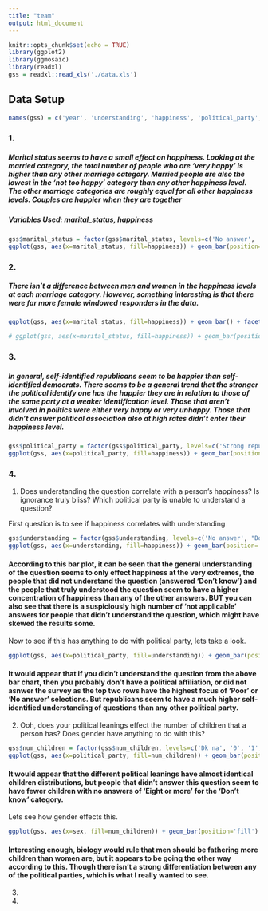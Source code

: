 ```yaml
---
title: "team"
output: html_document
---
```


```r
knitr::opts_chunk$set(echo = TRUE)
library(ggplot2)
library(ggmosaic)
library(readxl)
gss = readxl::read_xls('./data.xls')
```

## Data Setup

```r
names(gss) = c('year', 'understanding', 'happiness', 'political_party', 'region', 'total_income', 'race', 'sex', 'num_children', 'spouse_hours_work_week', 'marital_status', 'respondent_id', 'ballot_used')
```

### 1.

##### Marital status seems to have a small effect on happiness. Looking at the married category, the total number of people who are 'very happy' is higher than any other marriage category. Married people are also the lowest in the 'not too happy' category than any other happiness level. The other marriage categories are roughly equal for all other happiness levels. Couples are happier when they are together 
##### Variables Used: marital_status, happiness
```r
gss$marital_status = factor(gss$marital_status, levels=c('No answer', 'Never married', 'Divorced', 'Separated', 'Widowed', 'Married', 'NA'))
ggplot(gss, aes(x=marital_status, fill=happiness)) + geom_bar(position='fill')
```

### 2.

##### There isn't a difference between men and women in the happiness levels at each marriage category. However, something interesting is that there were far more female windowed responders in the data.
```r
ggplot(gss, aes(x=marital_status, fill=happiness)) + geom_bar() + facet_wrap(~sex) + coord_flip()
```

```r
# ggplot(gss, aes(x=marital_status, fill=happiness)) + geom_bar(position='fill') + facet_grid(marital_status ~ sex) + coord_flip()
```

### 3.

##### In general, self-identified republicans seem to be happier than self-identified democrats. There seems to be a general trend that the stronger the political identify one has the happier they are in relation to those of the same party at a weaker identification level. Those that aren't involved in politics were either very happy or very unhappy. Those that didn't answer political association also at high rates didn't enter their happiness level.
```r
gss$political_party = factor(gss$political_party, levels=c('Strong republican', 'Not str republican', 'Ind,near rep', 'Independent', 'Ind,near dem', 'Not str democrat', 'Strong democrat', 'Other party', 'No answer', 'Don\'t know'))
ggplot(gss, aes(x=political_party, fill=happiness)) + geom_bar(position='fill') +  coord_flip()
```


### 4.

1. Does understanding the question correlate with a person's happiness? Is ignorance truly bliss? Which political party is unable to understand a question?

First question is to see if happiness correlates with understanding

```r
gss$understanding = factor(gss$understanding, levels=c('No answer', "Don't know", 'Poor', 'Fair', 'Good', 'NA'))
ggplot(gss, aes(x=understanding, fill=happiness)) + geom_bar(position='fill')

```

#### According to this bar plot, it can be seen that the general understanding of the question seems to only effect happiness at the very extremes, the people that did not understand the question (answered 'Don't know') and the people that truly understood the question seem to have a higher concentration of happiness than any of the other answers. BUT you can also see that there is a suspiciously high number of 'not applicable' answers for people that didn't understand the question, which might have skewed the results some.

Now to see if this has anything to do with political party, lets take a look.

```r
ggplot(gss, aes(x=political_party, fill=understanding)) + geom_bar(position='fill') + coord_flip()
```

#### It would appear that if you didn't understand the question from the above  bar chart, then you probably don't have a political affiliation, or did not asnwer the survey as the top two rows have the highest focus of 'Poor'  or 'No answer' selections. But republicans seem to have a much higher self-identified understanding of questions than any other political party.

2. Ooh, does your political leanings effect the number of children that a person has? Does gender have anything to do with this?

```r
gss$num_children = factor(gss$num_children, levels=c('Dk na', '0', '1', '2', '3', '4', '5', '6', '7', 'Eight or more', 'NA'))
ggplot(gss, aes(x=political_party, fill=num_children)) + geom_bar(position='fill') + coord_flip()
```

#### It would appear that the different political leanings have almost identical children distributions, but people that didn't answer this question seem to have fewer children with no answers of 'Eight or more' for the 'Don't know' category.

Lets see how gender effects this.

```r
ggplot(gss, aes(x=sex, fill=num_children)) + geom_bar(position='fill') + coord_flip() + facet_wrap(~political_party)
```

#### Interesting enough, biology would rule that men should be fathering more children than women are, but it appears to be going the other way according to this. Though there isn't a strong differentiation between any of the political parties, which is what I really wanted to see.

3. 
4. 
